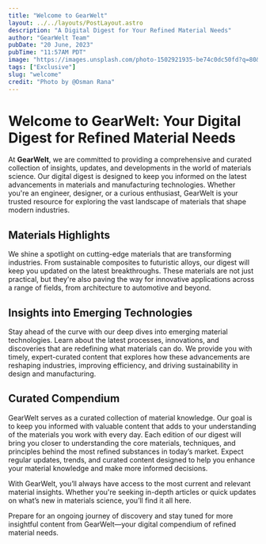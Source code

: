 ```yaml
---
title: "Welcome to GearWelt"
layout: ../../layouts/PostLayout.astro
description: "A Digital Digest for Your Refined Material Needs"
author: "GearWelt Team"
pubDate: "20 June, 2023"
pubTime: "11:57AM PDT"
image: "https://images.unsplash.com/photo-1502921935-be74c0dc50fd?q=80&w=3540&auto=format&fit=crop&ixlib=rb-4.0.3&ixid=M3wxMjA3fDB8MHxwaG90by1wYWdlfHx8fGVufDB8fHx8fA%3D%3D"
tags: ["Exclusive"]
slug: "welcome"
credit: "Photo by @Osman Rana"
---
```


# Welcome to GearWelt: Your Digital Digest for Refined Material Needs

At **GearWelt**, we are committed to providing a comprehensive and curated collection of insights, updates, and developments in the world of materials science. Our digital digest is designed to keep you informed on the latest advancements in materials and manufacturing technologies. Whether you're an engineer, designer, or a curious enthusiast, GearWelt is your trusted resource for exploring the vast landscape of materials that shape modern industries.

## Materials Highlights

We shine a spotlight on cutting-edge materials that are transforming industries. From sustainable composites to futuristic alloys, our digest will keep you updated on the latest breakthroughs. These materials are not just practical, but they're also paving the way for innovative applications across a range of fields, from architecture to automotive and beyond.

## Insights into Emerging Technologies

Stay ahead of the curve with our deep dives into emerging material technologies. Learn about the latest processes, innovations, and discoveries that are redefining what materials can do. We provide you with timely, expert-curated content that explores how these advancements are reshaping industries, improving efficiency, and driving sustainability in design and manufacturing.

## Curated Compendium

GearWelt serves as a curated collection of material knowledge. Our goal is to keep you informed with valuable content that adds to your understanding of the materials you work with every day. Each edition of our digest will bring you closer to understanding the core materials, techniques, and principles behind the most refined substances in today’s market. Expect regular updates, trends, and curated content designed to help you enhance your material knowledge and make more informed decisions.

With GearWelt, you’ll always have access to the most current and relevant material insights. Whether you're seeking in-depth articles or quick updates on what’s new in materials science, you’ll find it all here.

Prepare for an ongoing journey of discovery and stay tuned for more insightful content from GearWelt—your digital compendium of refined material needs.
